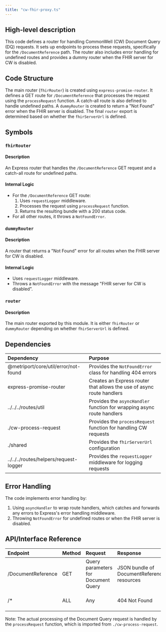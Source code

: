 ```yaml
---
title: "cw-fhir-proxy.ts"
---
```


## High-level description
This code defines a router for handling CommonWell (CW) Document Query (DQ) requests. It sets up endpoints to process these requests, specifically for the `/DocumentReference` path. The router also includes error handling for undefined routes and provides a dummy router when the FHIR server for CW is disabled.

## Code Structure
The main router (`fhirRouter`) is created using `express-promise-router`. It defines a GET route for `/DocumentReference` that processes the request using the `processRequest` function. A catch-all route is also defined to handle undefined paths. A `dummyRouter` is created to return a "Not Found" error when the FHIR server is disabled. The final `router` export is determined based on whether the `fhirServerUrl` is defined.

## Symbols

### `fhirRouter`
#### Description
An Express router that handles the `/DocumentReference` GET request and a catch-all route for undefined paths.

#### Internal Logic
- For the `/DocumentReference` GET route:
  1. Uses `requestLogger` middleware.
  2. Processes the request using `processRequest` function.
  3. Returns the resulting bundle with a 200 status code.
- For all other routes, it throws a `NotFoundError`.

### `dummyRouter`
#### Description
A router that returns a "Not Found" error for all routes when the FHIR server for CW is disabled.

#### Internal Logic
- Uses `requestLogger` middleware.
- Throws a `NotFoundError` with the message "FHIR server for CW is disabled".

### `router`
#### Description
The main router exported by this module. It is either `fhirRouter` or `dummyRouter` depending on whether `fhirServerUrl` is defined.

## Dependencies
| Dependency | Purpose |
|:-----------|:--------|
| @metriport/core/util/error/not-found | Provides the `NotFoundError` class for handling 404 errors |
| express-promise-router | Creates an Express router that allows the use of async route handlers |
| ../../../routes/util | Provides the `asyncHandler` function for wrapping async route handlers |
| ./cw-process-request | Provides the `processRequest` function for handling CW requests |
| ./shared | Provides the `fhirServerUrl` configuration |
| ../../../routes/helpers/request-logger | Provides the `requestLogger` middleware for logging requests |

## Error Handling
The code implements error handling by:
1. Using `asyncHandler` to wrap route handlers, which catches and forwards any errors to Express's error handling middleware.
2. Throwing `NotFoundError` for undefined routes or when the FHIR server is disabled.

## API/Interface Reference
| Endpoint | Method | Request | Response | Description |
|:---------|:-------|:--------|:---------|:------------|
| /DocumentReference | GET | Query parameters for Document Query | JSON bundle of DocumentReference resources | Processes a CW Document Query request |
| /* | ALL | Any | 404 Not Found | Handles undefined routes |

Note: The actual processing of the Document Query request is handled by the `processRequest` function, which is imported from `./cw-process-request`.
